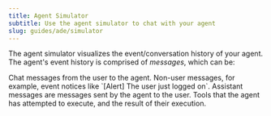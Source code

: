```yaml
---
title: Agent Simulator
subtitle: Use the agent simulator to chat with your agent
slug: guides/ade/simulator
---
```


The agent simulator visualizes the event/conversation history of your agent.
The agent's event history is comprised of *messages*, which can be:

<AccordionGroup>
  <Accordion title="User messages" icon="user">
    Chat messages from the user to the agent.
  </Accordion>

  <Accordion title="System messages" icon="window">
    Non-user messages, for example, event notices like `[Alert] The user just logged on`.
  </Accordion>

  <Accordion title="Agent messages" icon="alien-8bit">
    Assistant messages are messages sent by the agent to the user.
  </Accordion>

  <Accordion title="Function (tool) messages" icon="rectangle-terminal">
    Tools that the agent has attempted to execute, and the result of their execution.
  </Accordion>
</AccordionGroup>
